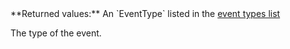 <ParamField body="EventType" type="string">     
**Returned values:** An `EventType` listed in the <a href="/webhooks/event-types">event types list</a>

The type of the event.  
</ParamField>